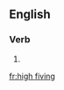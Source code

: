 ==English==

===Verb===
{{head|en|present participle}}

# {{present participle of|high five|lang=en}}

[[fr:high fiving]]